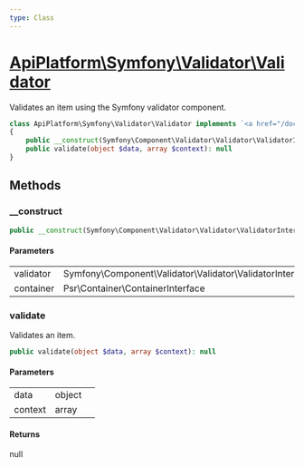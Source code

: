 ```yaml
---
type: Class
---
```


# [ApiPlatform\Symfony\Validator\Validator](/docs/v3.1/reference/Symfony/Validator/Validator)

Validates an item using the Symfony validator component.



```php
class ApiPlatform\Symfony\Validator\Validator implements `<a href="/docs/v3.1/reference/Validator/ValidatorInterface">ApiPlatform\Validator\ValidatorInterface</a>`
{
    public __construct(Symfony\Component\Validator\Validator\ValidatorInterface $validator, null|Psr\Container\ContainerInterface $container)
    public validate(object $data, array $context): null
}
```
## Methods

### __construct



```php
public __construct(Symfony\Component\Validator\Validator\ValidatorInterface $validator, null|Psr\Container\ContainerInterface $container)
```

#### Parameters

<table><tbody>
<tr><td>validator</td><td>Symfony\Component\Validator\Validator\ValidatorInterface</td><td></td></tr><tr><td>container</td><td>Psr\Container\ContainerInterface</td><td></td></tr>
</tbody>
</table>

### validate

Validates an item.

```php
public validate(object $data, array $context): null
```

#### Parameters

<table><tbody>
<tr><td>data</td><td>object</td><td></td></tr><tr><td>context</td><td>array</td><td></td></tr>
</tbody>
</table>

#### Returns

null
